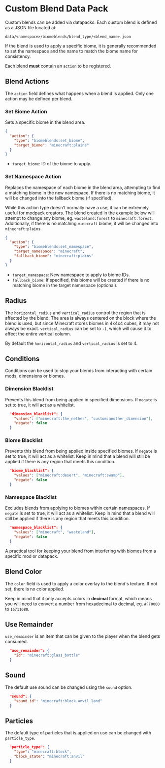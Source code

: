 # Custom Blend Data Pack

Custom blends can be added via datapacks. Each custom blend is defined as a JSON file located at:
```
data/<namespace>/biomeblends/blend_type/<blend_name>.json
```
If the blend is used to apply a specific biome, it is generally recommended to set the namespace and the name to match the biome name for consistency.

Each blend **must** contain an `action` to be registered.

## Blend Actions

The `action` field defines what happens when a blend is applied. Only one action may be defined per blend.

### Set Biome Action

Sets a specific biome in the blend area.

```json
{
  "action": {
    "type": "biomeblends:set_biome",
    "target_biome": "minecraft:plains"
  }
}
```

- `target_biome`: ID of the biome to apply.

### Set Namespace Action

Replaces the namespace of each biome in the blend area, attempting to find a matching biome in the new namespace. If there is no matching biome, it will be changed into the fallback biome (if specified).

While this action type doesn't normally have a use, it can be extremely useful for modpack creators. The blend created in the example below will attempt to change any biome, eg. `wasteland:forest` to `minecraft:forest`. Additionally, if there is no matching `minecraft` biome, it will be changed into `minecraft:plains`.

```json
{
  "action": {
    "type": "biomeblends:set_namespace",
    "target_namespace": "minecraft",
    "fallback_biome": "minecraft:plains"
  }
}
```

- `target_namespace`: New namespace to apply to biome IDs.
- `fallback_biome`: If specified, this biome will be created if there is no matching biome in the target namespace (optional).

## Radius

The `horizontal_radius` and `vertical_radius` control the region that is affected by the blend. The area is always centered on the block where the blend is used, but since Minecraft stores biomes in 4x4x4 cubes, it may not always be exact. `vertical_radius` can be set to `-1`, which will cause it to affect the entire vertical column.

By default the `horizontal_radius` and `vertical_radius` is set to 4.

## Conditions

Conditions can be used to stop your blends from interacting with certain mods, dimensions or biomes.

### Dimension Blacklist

Prevents this blend from being applied in specified dimensions. If `negate` is set to true, it will act as a whitelist.

```json
  "dimension_blacklist": {
    "values": ["minecraft:the_nether", "custom:another_dimension"],
    "negate": false
  }
```

### Biome Blacklist

Prevents this blend from being applied inside specified biomes. If `negate` is set to true, it will act as a whitelist. Keep in mind that a blend will still be applied if there is any region that meets this condition.

```json
  "biome_blacklist": {
    "values": ["minecraft:desert", "minecraft:swamp"],
    "negate": false
  }
```

### Namespace Blacklist

Excludes blends from applying to biomes within certain namespaces. If `negate` is set to true, it will act as a whitelist. Keep in mind that a blend will still be applied if there is any region that meets this condition.

```json
  "namespace_blacklist": {
    "values": ["minecraft", "wasteland"],
    "negate": false
  }
```

A practical tool for keeping your blend from interfering with biomes from a specific mod or datapack.

## Blend Color

The `color` field is used to apply a color overlay to the blend's texture. If not set, there is no color applied.

Keep in mind that it only accepts colors in **decimal** format, which means you will need to convert a number from hexadecimal to decimal, eg. `#FF0000` to `16711680`.

## Use Remainder

`use_remainder` is an item that can be given to the player when the blend gets consumed.

```json
  "use_remainder": {
    "id": "minecraft:glass_bottle"
  }
```

## Sound

The default use sound can be changed using the `sound` option.

```json
  "sound": {
    "sound_id": "minecraft:block.anvil.land"
  }
```

## Particles

The default type of particles that is applied on use can be changed with `particle_type`.

```json
  "particle_type": {
    "type": "minecraft:block",
    "block_state": "minecraft:anvil"
  }
```